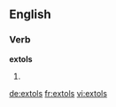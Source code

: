 ==English==

===Verb===
'''extols'''

# {{third-person singular of|[[extol]]}}

[[de:extols]]
[[fr:extols]]
[[vi:extols]]